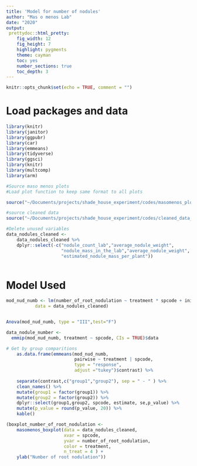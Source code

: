 ```yaml
---
title: 'Model for number of nodules'
author: "Mas o menos Lab"
date: "2020"
output: 
 prettydoc::html_pretty:
    fig_width: 12
    fig_height: 7
    highlight: pygments
    theme: cayman   
    toc: yes
    number_sections: true
    toc_depth: 3
---
```


```r
knitr::opts_chunk$set(echo = TRUE, comment = "")
```

# Load packages and data
```r
library(knitr)
library(janitor)
library(ggpubr)
library(car)
library(emmeans)
library(tidyverse)
library(ggsci)
library(knitr)
library(multcomp)
library(arm)
```


```r
#Source maso menos plots
#Load plot function to keep same format to all plots

source("~/Documents/projects/shade_house_experiment/codes/masomenos_plot.R")
```

```r
#source cleaned data
source("~/Documents/projects/shade_house_experiment/codes/cleaned_data_nodules.R")
```

```r
#Delete unused variables
data_nodules_cleaned <- 
    data_nodules_cleaned %>% 
    dplyr::select(-c("nodule_count_lab","average_nodule_weight",
                     "nodule_mass_in_the_lab","average_nodule_weight",
                     "estimated_nodule_mass_per_plant"))
    
```




# Model Used
```r
mod_nud_numb <- lm(number_of_root_nodulation ~ treatment * spcode + init_height, 
		   data = data_nodules_cleaned)


Anova(mod_nud_numb, type = "III",test="F")
```



```r
data_nodule_number <- 
  emmip(mod_nud_numb, treatment ~ spcode, CIs = TRUE)$data 

# Get by group comparitions
    as.data.frame(emmeans(mod_nud_numb,
    					  pairwise ~ treatment | spcode,
    					  type = "response", 
    					  adjust ="tukey")$contrast) %>% 
  
    separate(contrast,c("group1","group2"), sep = " - " ) %>% 
    clean_names() %>% 
    mutate(group1 = factor(group1)) %>%
    mutate(group2 = factor(group2)) %>% 
    dplyr::select(group1,group2, spcode, estimate, se,p_value) %>% 
    mutate(p_value = round(p_value, 20)) %>% 
    kable()
```
```r
(boxplot_number_of_root_nodulation <- 
    masomenos_boxplot(data = data_nodules_cleaned,
                      xvar = spcode,
                      yvar = number_of_root_nodulation, 
                      color = treatment,
                      n_treat = 4 ) +
    ylab("Number of root nodulation"))
```













